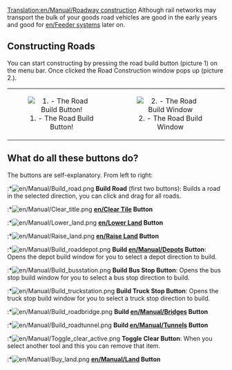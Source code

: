 [[Translation:en/Manual/Roadway construction]]
Although rail networks may transport the bulk of your goods road vehicles are good in the early years and good for [[en/Feeder systems]] later on.

==Constructing Roads==
You can start constructing by pressing the road build button (picture 1) on the menu bar. Once clicked the Road Construction window pops up (picture 2.). 

{| align=center
| width="50%" align="center"|[[File:en/Manual/Manual html ma6d6c8c.png|center|frame|1. - The Road Build Button!]]
| width="50%" align="center"|[[File:en/Archive/Manual/Road construction.png|center|frame|2. - The Road Build Window]]
|}

==What do all these buttons do?==
The buttons are self-explanatory. From left to right:

:*[[File:en/Manual/Build road.png]] '''Build Road''' (first two buttons): Builds a road in the selected direction, you can click and drag for all roads.
:*[[File:en/Manual/Clear title.png]] '''[[en/Clear Tile]] Button'''
:*[[File:en/Manual/Lower land.png]] '''[[en/Lower Land]] Button'''
:*[[File:en/Manual/Raise land.png]] '''[[en/Raise Land]] Button'''
:*[[File:en/Manual/Build roaddepot.png]] '''Build [[en/Manual/Depots]] Button''': Opens the depot build window for you to select a depot direction to build.
:*[[File:en/Manual/Build busstation.png]] '''Build Bus Stop Button''': Opens the bus stop build window for you to select a bus stop direction to build.
:*[[File:en/Manual/Build truckstation.png]] '''Build Truck Stop Button''': Opens the truck stop build window for you to select a truck stop direction to build.
:*[[File:en/Manual/Build roadbridge.png]] '''Build [[en/Manual/Bridges]] Button'''
:*[[File:en/Manual/Build roadtunnel.png]] '''Build [[en/Manual/Tunnels]] Button'''
:*[[File:en/Manual/Toggle clear active.png]] '''Toggle Clear Button''': When you select another tool and this you can remove that item.
:*[[File:en/Manual/Buy land.png]] '''[[en/Manual/Land]] Button'''